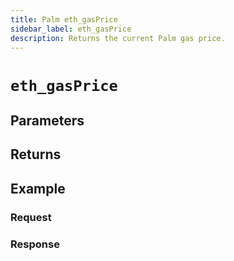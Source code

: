 ```yaml
---
title: Palm eth_gasPrice
sidebar_label: eth_gasPrice
description: Returns the current Palm gas price.
---
```




# `eth_gasPrice`

<Description />

## Parameters


<Params />

## Returns


<Returns />

## Example


<Example />

### Request


<Request />

### Response


<Response />
